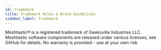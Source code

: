 ```yaml
---
id: trademark
title: Trademark Rules & Brand Guidelines
sidebar_label: Trademark
---
```


Meshtastic® is a registered trademark of Geeksville Industries LLC. Meshtastic software components are released under various licenses, see GitHub for details. No warranty is provided - use at your own risk.
